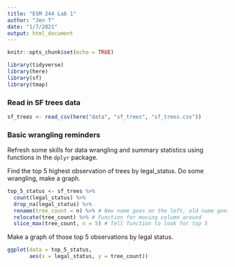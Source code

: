 ```yaml
---
title: "ESM 244 Lab 1"
author: "Jen T"
date: "1/7/2021"
output: html_document
---
```


```r
knitr::opts_chunk$set(echo = TRUE)

library(tidyverse)
library(here)
library(sf)
library(tmap)
```

### Read in SF trees data

```r
sf_trees <- read_csv(here("data", "sf_trees", "sf_trees.csv"))
```
### Basic wrangling reminders

Refresh some skills for data wrangling and summary statistics using functions in the `dplyr` package. 

Find the top 5 highest observation of trees by legal_status. Do some wrangling, make a graph.

```r
top_5_status <- sf_trees %>%
  count(legal_status) %>%
  drop_na(legal_status) %>%
  rename(tree_count = n) %>% # New name goes on the left, old name goes on the right
  relocate(tree_count) %>% # Function for moving column around
  slice_max(tree_count, n = 5) # Tell function to look for top 5
```

Make a graph of those top 5 observations by legal status.

```r
ggplot(data = top_5_status,
       aes(x = legal_status, y = tree_count))
```

